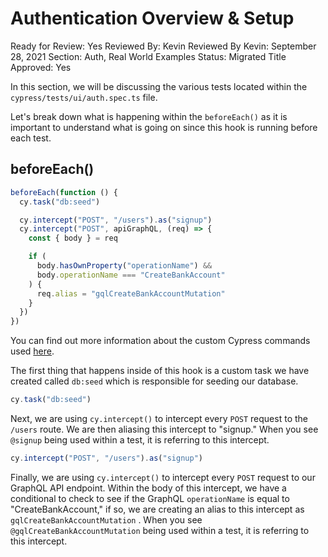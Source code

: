 # Authentication Overview & Setup

Ready for Review: Yes
Reviewed By: Kevin
Reviewed By Kevin: September 28, 2021
Section: Auth, Real World Examples
Status: Migrated
Title Approved: Yes

In this section, we will be discussing the various tests located within the `cypress/tests/ui/auth.spec.ts` file.

Let's break down what is happening within the `beforeEach()` as it is important to understand what is going on since this hook is running before each test.

## beforeEach()

```js
beforeEach(function () {
  cy.task("db:seed")

  cy.intercept("POST", "/users").as("signup")
  cy.intercept("POST", apiGraphQL, (req) => {
    const { body } = req

    if (
      body.hasOwnProperty("operationName") &&
      body.operationName === "CreateBankAccount"
    ) {
      req.alias = "gqlCreateBankAccountMutation"
    }
  })
})
```

You can find out more information about the custom Cypress commands used [here](https://www.notion.so/RWA-Custom-Cypress-Commands-Tasks-Functions-5efc9089b2184a22910b5532796a65dd).

The first thing that happens inside of this hook is a custom task we have created called `db:seed` which is responsible for seeding our database.

```js
cy.task("db:seed")
```

Next, we are using `cy.intercept()` to intercept every `POST` request to the `/users` route. We are then aliasing this intercept to "signup." When you see `@signup` being used within a test, it is referring to this intercept.

```js
cy.intercept("POST", "/users").as("signup")
```

Finally, we are using `cy.intercept()` to intercept every `POST` request to our GraphQL API endpoint. Within the body of this intercept, we have a conditional to check to see if the GraphQL `operationName` is equal to "CreateBankAccount," if so, we are creating an alias to this intercept as `gqlCreateBankAccountMutation` . When you see `@gqlCreateBankAccountMutation` being used within a test, it is referring to this intercept.
